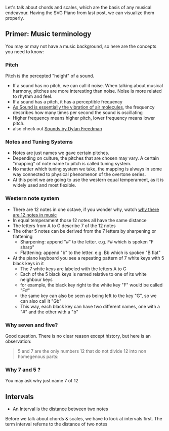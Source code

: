 Let's talk about chords and scales, which are the basis of any musical endeavour. Having the SVG Piano from last post, we can visualize them properly.

## Primer: Music terminology

You may or may not have a music background, so here are the concepts you need to know:

### Pitch

Pitch is the percepted "height" of a sound.

- If a sound has no pitch, we can call it noise. When talking about musical harmony, pitches are more interesting than noise. Noise is more related to rhythm and feel.
- If a sound has a pitch, it has a perceptible frequency
- [As Sound is essentially the vibration of air molecules](https://waitbutwhy.com/2016/03/sound.html), the frequency describes how many times per second the sound is oscillating
- Higher frequency means higher pitch, lower frequency means lower pitch.
- also check out [Sounds by Dylan Freedman](https://observablehq.com/@freedmand/sounds)

### Notes and Tuning Systems

- Notes are just names we gave certain pitches.
- Depending on culture, the pitches that are chosen may vary. A certain "mapping" of note name to pitch is called tuning system.
- No matter which tuning system we take, the mapping is always in some way connected to physical phenomenon of the overtone series.
- At this point we are going to use the western equal temperament, as it is widely used and most flexible.

### Western note system

- There are 12 notes in one octave, if you wonder why, watch [why there are 12 notes in music](https://www.youtube.com/watch?v=IT9CPoe5LnM)
- In equal temperament those 12 notes all have the same distance
- The letters from A to G describe 7 of the 12 notes
- The other 5 notes can be derived from the 7 letters by sharpening or flattening
  - Sharpening: append "#" to the letter. e.g. F# which is spoken "F sharp"
  - Flattening: append "b" to the letter. e.g. Bb which is spoken "B flat"
- At the piano keyboard you see a repeating pattern of 7 white keys with 5 black keys in it
  - The 7 white keys are labeled with the letters A to G
  - Each of the 5 black keys is named relative to one of its white neighbour keys
  - for example, the black key right to the white key "F" would be called "F#"
  - the same key can also be seen as being left to the key "G", so we can also call it "Gb"
  - This way, each black key can have two different names, one with a "#" and the other with a "b"

### Why seven and five?

Good question. There is no clear reason except history, but here is an observation:

> 5 and 7 are the only numbers 12 that do not divide 12 into non homegenous parts:

### Why 7 and 5 ?

You may ask why just name 7 of 12

## Intervals

- An Interval is the distance between two notes

Before we talk about chords & scales, we have to look at intervals first. The term interval referns to the distance of two notes

